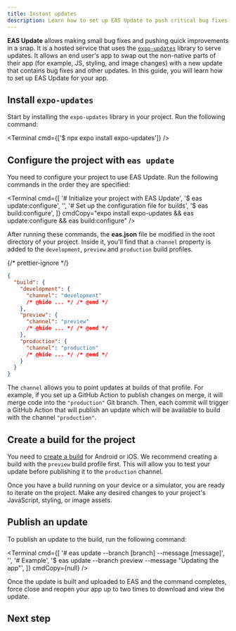 ```yaml
---
title: Instant updates
description: Learn how to set up EAS Update to push critical bug fixes and improvements.
---
```



**EAS Update** allows making small bug fixes and pushing quick improvements in a snap. It is a hosted service that uses the [`expo-updates`](/versions/latest/sdk/updates/) library to serve updates. It allows an end user's app to swap out the non-native parts of their app (for example, JS, styling, and image changes) with a new update that contains bug fixes and other updates. In this guide, you will learn how to set up EAS Update for your app.

## Install `expo-updates`

Start by installing the `expo-updates` library in your project. Run the following command:

<Terminal cmd={['$ npx expo install expo-updates']} />

## Configure the project with `eas update`

You need to configure your project to use EAS Update. Run the following commands in the order they are specified:

<Terminal
  cmd={[
    '# Initialize your project with EAS Update',
    '$ eas update:configure',
    '',
    '# Set up the configuration file for builds',
    '$ eas build:configure',
  ]}
  cmdCopy="expo install expo-updates && eas update:configure && eas build:configure"
/>

After running these commands, the **eas.json** file be modified in the root directory of your project. Inside it, you'll find that a `channel` property is added to the `development`, `preview` and `production` build profiles.

{/* prettier-ignore */}
```json eas.json
{
  "build": {
    "development": {
      "channel": "development"
      /* @hide ... */ /* @end */
    },
    "preview": {
      "channel": "preview"
      /* @hide ... */ /* @end */
    },
    "production": {
      "channel": "production"
      /* @hide ... */ /* @end */
    }
  }
}
```

The `channel` allows you to point updates at builds of that profile. For example, if you set up a GitHub Action to publish changes on merge, it will merge code into the `"production"` Git branch. Then, each commit will trigger a GitHub Action that will publish an update which will be available to build with the channel `"production"`.

## Create a build for the project

You need to [create a build](/develop/development-builds/create-a-build/#create-a-development-build-for-emulatorsimulator) for Android or iOS. We recommend creating a build with the `preview` build profile first. This will allow you to test your update before publishing it to the `production` channel.

Once you have a build running on your device or a simulator, you are ready to iterate on the project. Make any desired changes to your project's JavaScript, styling, or image assets.

## Publish an update

To publish an update to the build, run the following command:

<Terminal
  cmd={[
    '# eas update --branch [branch] --message [message]',
    '',
    '# Example',
    '$ eas update --branch preview --message "Updating the app"',
  ]}
  cmdCopy={null}
/>

Once the update is built and uploaded to EAS and the command completes, force close and reopen your app up to two times to download and view the update.

## Next step

<BoxLink
  title="How EAS Update works"
  description="A conceptual overview of how EAS Update works."
  Icon={LayersTwo02Icon}
  href="/eas-update/how-it-works/"
/>
